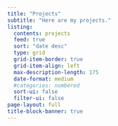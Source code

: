 ```yaml
---
title: "Projects"
subtitle: "Here are my projects." 
listing:
  contents: projects
  feed: true
  sort: "date desc"
  type: grid
  grid-item-border: true
  grid-item-align: left
  max-description-length: 175
  date-format: medium
  #categories: numbered
  sort-ui: false
  filter-ui: false
page-layout: full
title-block-banner: true
---
```


